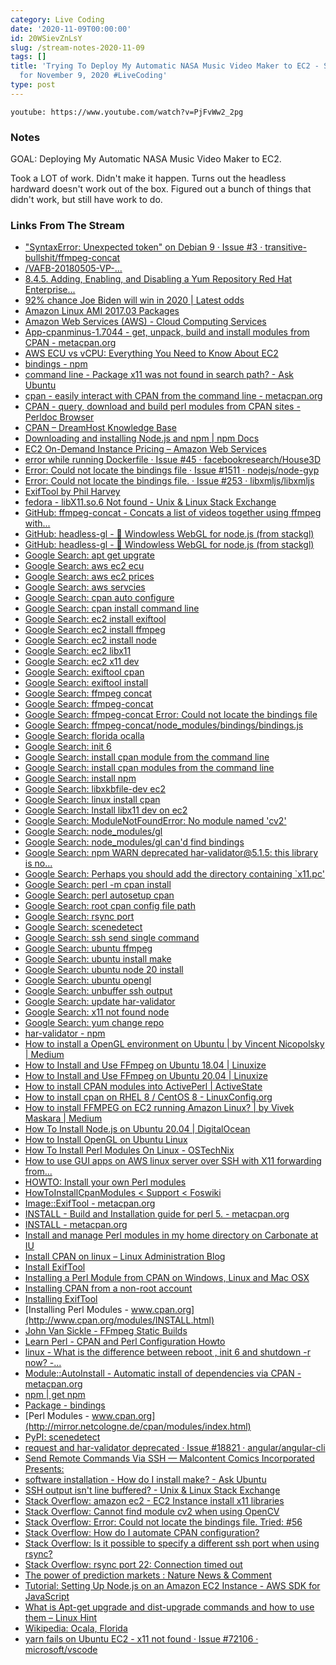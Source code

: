 ```yaml
---
category: Live Coding
date: '2020-11-09T00:00:00'
id: 20WSievZnLsY
slug: /stream-notes-2020-11-09
tags: []
title: 'Trying To Deploy My Automatic NASA Music Video Maker to EC2 - Stream Notes
  for November 9, 2020 #LiveCoding'
type: post
---
```


`youtube: https://www.youtube.com/watch?v=PjFvWw2_2pg`

### Notes

GOAL: Deploying My Automatic NASA Music Video Maker to EC2. 

Took a LOT of work. Didn't make it happen. Turns out the headless hardward doesn't work out of the box. Figured out a bunch of things that didn't work, but still have work to do. 


### Links From The Stream


- ["SyntaxError: Unexpected token" on Debian 9 · Issue #3 · transitive-bullshit/ffmpeg-concat](https://github.com/transitive-bullshit/ffmpeg-concat/issues/3)
- [/VAFB-20180505-VP-...](https://images-assets.nasa.gov/video/VAFB-20180505-VP-CDC01_0001-InSight_Launch_Commentary-3189704/VAFB-20180505-VP-CDC01_0001-InSight_Launch_Commentary-3189704~orig.mp4)
- [8.4.5. Adding, Enabling, and Disabling a Yum Repository Red Hat Enterprise...](https://access.redhat.com/documentation/en-us/red_hat_enterprise_linux/6/html/deployment_guide/sec-managing_yum_repositories)
- [92% chance Joe Biden will win in 2020 | Latest odds](https://odds.watch/joe-biden-2020)
- [Amazon Linux AMI 2017.03 Packages](https://aws.amazon.com/amazon-linux-ami/2017.03-packages/)
- [Amazon Web Services (AWS) - Cloud Computing Services](https://aws.amazon.com/)
- [App-cpanminus-1.7044 - get, unpack, build and install modules from CPAN - metacpan.org](https://metacpan.org/release/App-cpanminus)
- [AWS ECU vs vCPU: Everything You Need to Know About EC2](https://www.virtana.com/blog/aws-ecu-vcpu/)
- [bindings - npm](https://www.npmjs.com/package/bindings)
- [command line - Package x11 was not found in search path? - Ask Ubuntu](https://askubuntu.com/questions/536334/package-x11-was-not-found-in-search-path)
- [cpan - easily interact with CPAN from the command line - metacpan.org](https://metacpan.org/pod/distribution/CPAN/scripts/cpan)
- [CPAN - query, download and build perl modules from CPAN sites - Perldoc Browser](https://perldoc.perl.org/CPAN)
- [CPAN – DreamHost Knowledge Base](https://help.dreamhost.com/hc/en-us/articles/217716877-CPAN)
- [Downloading and installing Node.js and npm | npm Docs](https://docs.npmjs.com/downloading-and-installing-node-js-and-npm)
- [EC2 On-Demand Instance Pricing – Amazon Web Services](https://aws.amazon.com/ec2/pricing/on-demand/)
- [error while running Dockerfile · Issue #45 · facebookresearch/House3D](https://github.com/facebookresearch/House3D/issues/45)
- [Error: Could not locate the bindings file · Issue #1511 · nodejs/node-gyp](https://github.com/nodejs/node-gyp/issues/1511)
- [Error: Could not locate the bindings file. · Issue #253 · libxmljs/libxmljs](https://github.com/libxmljs/libxmljs/issues/253)
- [ExifTool by Phil Harvey](https://exiftool.org/index.html)
- [fedora - libX11.so.6 Not found - Unix & Linux Stack Exchange](https://unix.stackexchange.com/questions/1162/libx11-so-6-not-found)
- [GitHub: ffmpeg-concat - Concats a list of videos together using ffmpeg with...](https://github.com/transitive-bullshit/ffmpeg-concat)
- [GitHub: headless-gl - 🎃 Windowless WebGL for node.js (from stackgl)](https://github.com/stackgl/headless-gl)
- [GitHub: headless-gl - 🎃 Windowless WebGL for node.js (from stackgl)](https://github.com/stackgl/headless-gl#ubuntudebian)
- [Google Search: apt get upgrate](https://www.google.com/search?client=safari&rls=en&q=apt+get+upgrate&ie=UTF-8&oe=UTF-8)
- [Google Search: aws ec2 ecu](https://www.google.com/search?client=safari&rls=en&q=aws+ec2+ecu&ie=UTF-8&oe=UTF-8)
- [Google Search: aws ec2 prices](https://www.google.com/search?client=safari&rls=en&q=aws+ec2+prices&ie=UTF-8&oe=UTF-8)
- [Google Search: aws servcies](https://www.google.com/search?client=safari&rls=en&q=aws+servcies&ie=UTF-8&oe=UTF-8)
- [Google Search: cpan auto configure](https://www.google.com/search?client=safari&rls=en&q=cpan+auto+configure&ie=UTF-8&oe=UTF-8)
- [Google Search: cpan install command line](https://www.google.com/search?client=safari&rls=en&q=cpan+install+command+line&ie=UTF-8&oe=UTF-8)
- [Google Search: ec2 install exiftool](https://www.google.com/search?client=safari&rls=en&q=ec2+install+exiftool&ie=UTF-8&oe=UTF-8)
- [Google Search: ec2 install ffmpeg](https://www.google.com/search?client=safari&rls=en&q=ec2+install+ffmpeg&ie=UTF-8&oe=UTF-8)
- [Google Search: ec2 install node](https://www.google.com/search?client=safari&rls=en&q=ec2+install+node&ie=UTF-8&oe=UTF-8)
- [Google Search: ec2 libx11](https://www.google.com/search?newwindow=1&client=safari&rls=en&ei=AQiqX4OrF8ig5wKa0r2YBA&q=ec2+libx11&oq=ec2+libx11&gs_lcp=CgZwc3ktYWIQAzIFCCEQoAE6BAgAEEc6CAgAEMkDEJECOgUIABCRAjoECC4QQzoECAAQQzoCCAA6BwgAEMkDEAo6BAgAEAo6BggAEBYQHjoJCAAQyQMQFhAeOggIABAWEAoQHjoHCAAQyQMQDToECAAQDVC4Olj2TmCZUGgCcAJ4AIABbIgB6gWSAQM1LjOYAQCgAQGqAQdnd3Mtd2l6yAEIwAEB&sclient=psy-ab&ved=0ahUKEwjDr5zFg_fsAhVI0FkKHRppD0MQ4dUDCAw&uact=5)
- [Google Search: ec2 x11 dev](https://www.google.com/search?client=safari&rls=en&q=ec2+x11+dev&ie=UTF-8&oe=UTF-8)
- [Google Search: exiftool cpan](https://www.google.com/search?client=safari&rls=en&q=exiftool+cpan&ie=UTF-8&oe=UTF-8)
- [Google Search: exiftool install](https://www.google.com/search?client=safari&rls=en&q=exiftool+install&ie=UTF-8&oe=UTF-8)
- [Google Search: ffmpeg concat](https://www.google.com/search?client=safari&rls=en&q=ffmpeg+concat&ie=UTF-8&oe=UTF-8)
- [Google Search: ffmpeg-concat](https://www.google.com/search?client=safari&rls=en&q=ffmpeg-concat&ie=UTF-8&oe=UTF-8)
- [Google Search: ffmpeg-concat Error: Could not locate the bindings file](https://www.google.com/search?client=safari&rls=en&q=ffmpeg-concat+Error:+Could+not+locate+the+bindings+file&ie=UTF-8&oe=UTF-8)
- [Google Search: ffmpeg-concat/node_modules/bindings/bindings.js](https://www.google.com/search?client=safari&rls=en&q=ffmpeg-concat/node_modules/bindings/bindings.js&ie=UTF-8&oe=UTF-8)
- [Google Search: florida ocalla](https://www.google.com/search?client=safari&rls=en&q=florida+ocalla&ie=UTF-8&oe=UTF-8)
- [Google Search: init 6](https://www.google.com/search?client=safari&rls=en&q=init+6&ie=UTF-8&oe=UTF-8)
- [Google Search: install cpan module from the command line](https://www.google.com/search?client=safari&rls=en&q=install+cpan+module+from+the+command+line&ie=UTF-8&oe=UTF-8)
- [Google Search: install cpan modules from the command line](https://www.google.com/search?client=safari&rls=en&q=install+cpan+modules+from+the+command+line&ie=UTF-8&oe=UTF-8)
- [Google Search: install npm](https://www.google.com/search?client=safari&rls=en&q=install+npm&ie=UTF-8&oe=UTF-8)
- [Google Search: libxkbfile-dev ec2](https://www.google.com/search?client=safari&rls=en&q=libxkbfile-dev+ec2&ie=UTF-8&oe=UTF-8)
- [Google Search: linux install cpan](https://www.google.com/search?client=safari&rls=en&q=linux+install+cpan&ie=UTF-8&oe=UTF-8)
- [Google Search: lnstall libx11 dev on ec2](https://www.google.com/search?client=safari&rls=en&q=lnstall+libx11+dev+on+ec2&ie=UTF-8&oe=UTF-8)
- [Google Search: ModuleNotFoundError: No module named 'cv2'](https://www.google.com/search?client=safari&rls=en&q=ModuleNotFoundError:+No+module+named+%27cv2%27&ie=UTF-8&oe=UTF-8)
- [Google Search: node_modules/gl](https://www.google.com/search?client=safari&rls=en&q=node_modules/gl&ie=UTF-8&oe=UTF-8)
- [Google Search: node_modules/gl can'd find bindings](https://www.google.com/search?client=safari&rls=en&q=node_modules/gl+can%27d+find+bindings&ie=UTF-8&oe=UTF-8)
- [Google Search: npm WARN deprecated har-validator@5.1.5: this library is no...](https://www.google.com/search?client=safari&rls=en&q=npm+WARN+deprecated+har-validator@5.1.5:+this+library+is+no+longer+supported&ie=UTF-8&oe=UTF-8)
- [Google Search: Perhaps you should add the directory containing `x11.pc'](https://www.google.com/search?client=safari&rls=en&q=Perhaps+you+should+add+the+directory+containing+%60x11.pc%27&ie=UTF-8&oe=UTF-8)
- [Google Search: perl -m cpan install](https://www.google.com/search?client=safari&rls=en&q=perl+-m+cpan+install&ie=UTF-8&oe=UTF-8)
- [Google Search: perl autosetup cpan](https://www.google.com/search?client=safari&rls=en&q=perl+autosetup+cpan&ie=UTF-8&oe=UTF-8)
- [Google Search: root cpan config file path](https://www.google.com/search?newwindow=1&client=safari&rls=en&ei=EBCqX6GNOaPn5gLr84-wBA&q=root+cpan+config+file+path+&oq=root+cpan+config+file+path+&gs_lcp=CgZwc3ktYWIQAzIICCEQFhAdEB46BAgAEEc6BQghEKABOgUIIRCrAjoHCCEQChCgAVCyJFj2LGCBNGgAcAJ4AIABrQeIAfwVkgEHMi00LjYtMpgBAKABAaoBB2d3cy13aXrIAQjAAQE&sclient=psy-ab&ved=0ahUKEwih1Zmdi_fsAhWjs1kKHev5A0YQ4dUDCAw&uact=5)
- [Google Search: rsync port](https://www.google.com/search?client=safari&rls=en&q=rsync+port&ie=UTF-8&oe=UTF-8)
- [Google Search: scenedetect](https://www.google.com/search?client=safari&rls=en&q=scenedetect&ie=UTF-8&oe=UTF-8)
- [Google Search: ssh send single command](https://www.google.com/search?client=safari&rls=en&q=ssh+send+single+command&ie=UTF-8&oe=UTF-8)
- [Google Search: ubuntu ffmpeg](https://www.google.com/search?client=safari&rls=en&q=ubuntu+ffmpeg&ie=UTF-8&oe=UTF-8)
- [Google Search: ubuntu install make](https://www.google.com/search?client=safari&rls=en&q=ubuntu+install+make&ie=UTF-8&oe=UTF-8)
- [Google Search: ubuntu node 20 install](https://www.google.com/search?client=safari&rls=en&q=ubuntu+node+20+install&ie=UTF-8&oe=UTF-8)
- [Google Search: ubuntu opengl](https://www.google.com/search?client=safari&rls=en&q=ubuntu+opengl&ie=UTF-8&oe=UTF-8)
- [Google Search: unbuffer ssh output](https://www.google.com/search?client=safari&rls=en&q=unbuffer+ssh+output&ie=UTF-8&oe=UTF-8)
- [Google Search: update har-validator](https://www.google.com/search?client=safari&rls=en&q=update+har-validator&ie=UTF-8&oe=UTF-8)
- [Google Search: x11 not found node](https://www.google.com/search?client=safari&rls=en&q=x11+not+found+node&ie=UTF-8&oe=UTF-8)
- [Google Search: yum change repo](https://www.google.com/search?client=safari&rls=en&q=yum+change+repo&ie=UTF-8&oe=UTF-8)
- [har-validator - npm](https://www.npmjs.com/package/har-validator)
- [How to install a OpenGL environment on Ubuntu | by Vincent Nicopolsky | Medium](https://medium.com/@Plimsky/how-to-install-a-opengl-environment-on-ubuntu-e3918cf5ab6c)
- [How to Install and Use FFmpeg on Ubuntu 18.04 | Linuxize](https://linuxize.com/post/how-to-install-ffmpeg-on-ubuntu-18-04/)
- [How to Install and Use FFmpeg on Ubuntu 20.04 | Linuxize](https://linuxize.com/post/how-to-install-ffmpeg-on-ubuntu-20-04/)
- [How to install CPAN modules into ActivePerl | ActiveState](https://www.activestate.com/blog/how-install-cpan-modules-activeperl/)
- [How to install cpan on RHEL 8 / CentOS 8 - LinuxConfig.org](https://linuxconfig.org/how-to-install-cpan-on-redhat-8)
- [How to install FFMPEG on EC2 running Amazon Linux? | by Vivek Maskara | Medium](https://maskaravivek.medium.com/how-to-install-ffmpeg-on-ec2-running-amazon-linux-451e4a8e2694)
- [How To Install Node.js on Ubuntu 20.04 | DigitalOcean](https://www.digitalocean.com/community/tutorials/how-to-install-node-js-on-ubuntu-20-04)
- [How to Install OpenGL on Ubuntu Linux](http://www.codebind.com/linux-tutorials/install-opengl-ubuntu-linux/)
- [How To Install Perl Modules On Linux - OSTechNix](https://ostechnix.com/how-to-install-perl-modules-on-linux/)
- [How to use GUI apps on AWS linux server over SSH with X11 forwarding from...](https://medium.com/@potatowagon/how-to-use-gui-apps-on-aws-linux-server-over-ssh-with-x11-forwarding-from-windows-1e80cd9571a8)
- [HOWTO: Install your own Perl modules](https://www.osc.edu/book/export/html/4520)
- [HowToInstallCpanModules < Support < Foswiki](https://foswiki.org/Support.HowToInstallCpanModules)
- [Image::ExifTool - metacpan.org](https://metacpan.org/pod/Image::ExifTool)
- [INSTALL - Build and Installation guide for perl 5. - metacpan.org](https://metacpan.org/pod/distribution/perl/INSTALL)
- [INSTALL - metacpan.org](https://metacpan.org/pod/distribution/Text-SenseClusters/doc/INSTALL.pod)
- [Install and manage Perl modules in my home directory on Carbonate at IU](https://kb.iu.edu/d/baiu)
- [Install CPAN on linux – Linux Administration Blog](http://www.initlinux.com/install-cpan-on-linux/)
- [Install ExifTool](https://docs.bitnami.com/aws/apps/resourcespace/configuration/install-exiftool/)
- [Installing a Perl Module from CPAN on Windows, Linux and Mac OSX](https://perlmaven.com/how-to-install-a-perl-module-from-cpan)
- [Installing CPAN from a non-root account](http://alumni.soe.ucsc.edu/~you/notes/perl-module-install.html)
- [Installing ExifTool](https://exiftool.org/install.html)
- [Installing Perl Modules - www.cpan.org](http://www.cpan.org/modules/INSTALL.html)
- [John Van Sickle - FFmpeg Static Builds](https://www.johnvansickle.com/ffmpeg/)
- [Learn Perl - CPAN and Perl Configuration Howto](http://learnperl.scratchcomputing.com/tutorials/configuration/)
- [linux - What is the difference between reboot , init 6 and shutdown -r now? -...](https://unix.stackexchange.com/questions/64280/what-is-the-difference-between-reboot-init-6-and-shutdown-r-now)
- [Module::AutoInstall - Automatic install of dependencies via CPAN - metacpan.org](https://metacpan.org/pod/Module::AutoInstall)
- [npm | get npm](https://www.npmjs.com/get-npm)
- [Package - bindings](https://developer.aliyun.com/mirror/npm/package/bindings)
- [Perl Modules - www.cpan.org](http://mirror.netcologne.de/cpan/modules/index.html)
- [PyPI: scenedetect](https://pypi.org/project/scenedetect/)
- [request and har-validator deprecated · Issue #18821 · angular/angular-cli](https://github.com/angular/angular-cli/issues/18821)
- [Send Remote Commands Via SSH — Malcontent Comics Incorporated Presents:](https://malcontentcomics.com/systemsboy/2006/07/send-remote-commands-via-ssh.html)
- [software installation - How do I install make? - Ask Ubuntu](https://askubuntu.com/questions/161104/how-do-i-install-make)
- [SSH output isn't line buffered? - Unix & Linux Stack Exchange](https://unix.stackexchange.com/questions/21920/ssh-output-isnt-line-buffered)
- [Stack Overflow: amazon ec2 - EC2 Instance install x11 libraries](https://stackoverflow.com/questions/26634707/ec2-instance-install-x11-libraries)
- [Stack Overflow: Cannot find module cv2 when using OpenCV](https://stackoverflow.com/questions/19876079/cannot-find-module-cv2-when-using-opencv)
- [Stack Overflow: Error: Could not locate the bindings file. Tried: #56](https://stackoverflow.com/questions/27541586/error-could-not-locate-the-bindings-file-tried-56)
- [Stack Overflow: How do I automate CPAN configuration?](https://stackoverflow.com/questions/3462058/how-do-i-automate-cpan-configuration)
- [Stack Overflow: Is it possible to specify a different ssh port when using rsync?](https://stackoverflow.com/questions/4549945/is-it-possible-to-specify-a-different-ssh-port-when-using-rsync)
- [Stack Overflow: rsync port 22: Connection timed out](https://stackoverflow.com/questions/21574740/rsync-port-22-connection-timed-out)
- [The power of prediction markets : Nature News & Comment](https://www.nature.com/news/the-power-of-prediction-markets-1.20820)
- [Tutorial: Setting Up Node.js on an Amazon EC2 Instance - AWS SDK for JavaScript](https://docs.aws.amazon.com/sdk-for-javascript/v2/developer-guide/setting-up-node-on-ec2-instance.html)
- [What is Apt-get upgrade and dist-upgrade commands and how to use them – Linux Hint](https://linuxhint.com/apt_get_upgrade_dist_upgrade/)
- [Wikipedia: Ocala, Florida](https://en.wikipedia.org/wiki/Ocala,_Florida)
- [yarn fails on Ubuntu EC2 - x11 not found · Issue #72106 · microsoft/vscode](https://github.com/microsoft/vscode/issues/72106)